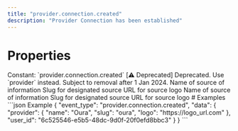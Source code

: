 ```yaml
---
title: "provider.connection.created"
description: "Provider Connection has been established"
---
```

# Properties
<ResponseField name="event_type" type="const string" required="true">
Constant: `provider.connection.created`
</ResponseField>
<ResponseField name="data" type="ProviderConnectionCreated" required="true">
<Expandable title="ProviderConnectionCreated" defaultOpen="true">
<ResponseField name="user_id" type="string" required="true">
</ResponseField>
<ResponseField name="source" type="ClientFacingProvider" required="true">
[⚠️ Deprecated] Deprecated. Use `provider` instead. Subject to removal after 1 Jan 2024.
<Expandable title="ClientFacingProvider" defaultOpen="true">
<ResponseField name="name" type="string" required="true">
Name of source of information
</ResponseField>
<ResponseField name="slug" type="string" required="true">
Slug for designated source
</ResponseField>
<ResponseField name="logo" type="string" required="true">
URL for source logo
</ResponseField>
</Expandable>
</ResponseField>
<ResponseField name="provider" type="ClientFacingProvider" required="true">
<Expandable title="ClientFacingProvider" defaultOpen="true">
<ResponseField name="name" type="string" required="true">
Name of source of information
</ResponseField>
<ResponseField name="slug" type="string" required="true">
Slug for designated source
</ResponseField>
<ResponseField name="logo" type="string" required="true">
URL for source logo
</ResponseField>
</Expandable>
</ResponseField>
</Expandable>
</ResponseField>
# Examples
<CodeGroup>
```json Example
{
  "event_type": "provider.connection.created",
  "data": {
    "provider": {
      "name": "Oura",
      "slug": "oura",
      "logo": "https://logo_url.com"
    },
    "user_id": "6c525546-e5b5-48dc-9d0f-20f0efd8bbc3"
  }
}
```
</CodeGroup>
